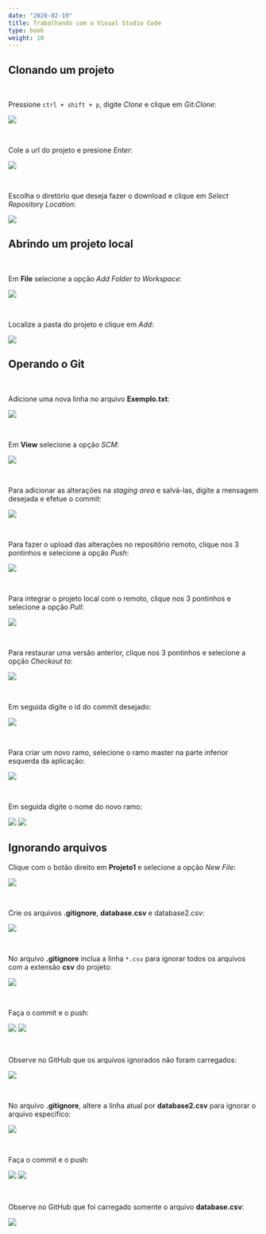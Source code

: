 ```yaml
---
date: "2020-02-19"
title: Trabalhando com o Visual Studio Code
type: book
weight: 10
---
```


## Clonando um projeto

<br>

Pressione `ctrl + shift + p`, digite *Clone* e clique em *Git:Clone*:

![](/courses/git-for-windows/img/vscode-git-001.png)

<br>

Cole a url do projeto e presione *Enter*:

![](/courses/git-for-windows/img/vscode-git-002.png)

<br>

Escolha o diretório que deseja fazer o download e clique em *Select Repository Location*:

![](/courses/git-for-windows/img/vscode-git-003.png)

## Abrindo um projeto local

<br>

Em <b>File</b> selecione a opção *Add Folder to Workspace*:

![](/courses/git-for-windows/img/vscode-git-004.png)

<br>

Localize a pasta do projeto e clique em *Add*:

![](/courses/git-for-windows/img/vscode-git-005.png)

## Operando o Git

<br>

Adicione uma nova linha no arquivo <b>Exemplo.txt</b>:

![](/courses/git-for-windows/img/vscode-git-006.png)

<br>

Em <b>View</b> selecione a opção *SCM*:

![](/courses/git-for-windows/img/vscode-git-007.png)

<br>

Para adicionar as alterações na <i>staging area</i> e salvá-las, digite a mensagem desejada e efetue o commit:

![](/courses/git-for-windows/img/vscode-git-009.png)

<br>

Para fazer o upload das alterações no repositório remoto, clique nos 3 pontinhos e selecione a opção *Push*:

![](/courses/git-for-windows/img/vscode-git-011.png)

<br>

Para integrar o projeto local com o remoto, clique nos 3 pontinhos e selecione a opção *Pull*:

![](/courses/git-for-windows/img/vscode-git-012.png)

<br>

Para restaurar uma versão anterior, clique nos 3 pontinhos e selecione a opção *Checkout to*:

![](/courses/git-for-windows/img/vscode-git-013.png)

<br>

Em seguida digite o id do commit desejado:

![](/courses/git-for-windows/img/vscode-git-014.png)

<br>

Para criar um novo ramo, selecione o ramo master na parte inferior esquerda da aplicação:

![](/courses/git-for-windows/img/vscode-git-016.png)

<br>

Em seguida digite o nome do novo ramo:

![](/courses/git-for-windows/img/vscode-git-017.png)
![](/courses/git-for-windows/img/vscode-git-018.png)

## Ignorando arquivos

Clique com o botão direito em <b>Projeto1</b> e selecione a opção *New File*:

![](/courses/git-for-windows/img/gitignore-001.png)

<br>

Crie os arquivos <b>.gitignore</b>, <b>database.csv</b> e </b>database2.csv</b>:

![](/courses/git-for-windows/img/gitignore-002.png)

<br>

No arquivo <b>.gitignore</b> inclua a linha `*.csv` para ignorar todos os arquivos com a extensão <b>csv</b> do projeto:

![](/courses/git-for-windows/img/gitignore-003.png)

<br>

Faça o commit e o push:

![](/courses/git-for-windows/img/gitignore-004.png)
![](/courses/git-for-windows/img/gitignore-005.png)

<br>

Observe no GitHub que os arquivos ignorados não foram carregados:

![](/courses/git-for-windows/img/gitignore-006.png)

<br>

No arquivo <b>.gitignore</b>, altere a linha atual por <b>database2.csv</b> para ignorar o arquivo específico:

![](/courses/git-for-windows/img/gitignore-007.png)

<br>

Faça o commit e o push:

![](/courses/git-for-windows/img/gitignore-008.png)
![](/courses/git-for-windows/img/gitignore-009.png)

<br>

Observe no GitHub que foi carregado somente o arquivo <b>database.csv</b>:

![](/courses/git-for-windows/img/gitignore-010.png)